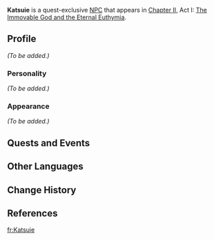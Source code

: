 {{Meta
<!-- Remove this template after adding the missing info -->
|missing_NPC_profile  = yes
}}
{{Character Infobox
|type             = Quest NPC
|image            = NPC Katsuie.png
|realname         = 
|region           = Inazuma
|affiliation      = Kanjou Commission
|title            = Chief Samurai, Kanjou Commission
|voiceEN          = [[imdb:nm7241922|Alex Bankier]]<ref>Twitter: [https://twitter.com/alexbankier/status/1441139378974191625 EN VA Self Announcement]</ref>
|voiceCN          = 
|voiceJP          = 
}}
'''Katsuie''' is a quest-exclusive [[NPC]] that appears in [[Chapter II]], Act I: [[The Immovable God and the Eternal Euthymia]].

==Profile==
<!-- detailed story/lore information goes here -->
''(To be added.)''

===Personality===
''(To be added.)''

===Appearance===
''(To be added.)''

==Quests and Events==
{{Quests and Events}}

==Other Languages==
{{Other Languages
|default_hidden = 1
|en      = Katsuie
|zhs     = 胜家
|zhs_rm  = Shèngjiā
|zht     = 勝家
|zht_rm  = Shèngjiā
|ja      = 勝家
|ja_rm   = Katsuie
|ko      = 카츠이에
|ko_rm   = Kacheu'ie
|es      = Katsuie
|fr      = Katsuie
|ru      = Кацуиэ
|th      = Katsuie
|vi      = Katsuie
|de      = Katsuie
|id      = Katsuie
|pt      = Katsuie
|tr      = Katsuie
|it      = Katsuie
}}

==Change History==
{{Change History|2.0}}

==References==
{{Reflist}}

[[fr:Katsuie]]